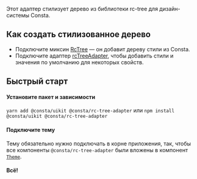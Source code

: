 Этот адаптер стилизует дерево из библиотеки rc-tree для дизайн-системы Consta.

## Как создать стилизованное дерево

- Подключите миксин [RcTree](##LIBS.LIB.STAND/lib:rc-tree-adapter/stand:mixs-rctree-stable) — он добавит дереву стили из Consta.
- Подключите адаптер [rcTreeAdapter](##LIBS.LIB.STAND/lib:rc-tree-adapter/stand:adapters-rctreeadapter-stable), чтобы добавить стили и значения по умолчанию для некоторых свойств.

## Быстрый старт

#### Установите пакет и зависимости

`yarn add @consta/uikit @consta/rc-tree-adapter` или `npm install @consta/uikit @consta/rc-tree-adapter`

#### Подключите тему

Тему обязательно нужно подключать в корне приложения, так, чтобы все компоненты `@consta/rc-tree-adapter` были вложены в компонент [`Theme`](##LIBS.LIB.STAND/lib:uikit/stand:components-theme-stable).

#### Всë!
